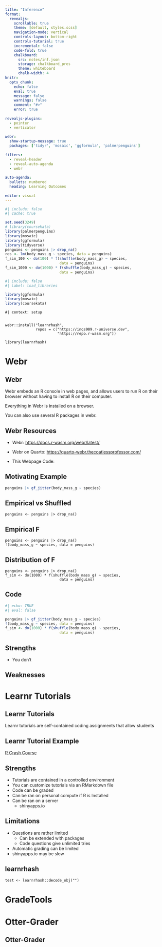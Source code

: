 ```yaml
---
title: "Inference"
format:
  revealjs:
    scrollable: true
    theme: [default, styles.scss]
    navigation-mode: vertical
    controls-layout: bottom-right
    controls-tutorial: true
    incremental: false
    code-fold: true
    chalkboard:
      src: notes/inf.json
      storage: chalkboard_pres
      theme: whiteboard
      chalk-width: 4
knitr:
  opts_chunk: 
    echo: false
    eval: true
    message: false
    warnings: false
    comment: "#>" 
    error: true
    
revealjs-plugins:
  - pointer
  - verticator
  
webr: 
  show-startup-message: true
  packages: ['tidyr', 'mosaic', 'ggformula', 'palmerpenguins']
  
filters: 
  - reveal-header
  - reveal-auto-agenda
  - webr
  
auto-agenda:
  bullets: numbered
  heading: Learning Outcomes
  
editor: visual
---
```


```r
#| include: false
#| cache: true

set.seed(3249)
# library(coursekata)
library(palmerpenguins)
library(mosaic)
library(ggformula)
library(tidyverse)
penguins <- penguins |> drop_na() 
res <- lm(body_mass_g ~ species, data = penguins)
f_sim_100 <- do(100) * f(shuffle(body_mass_g) ~ species, 
                         data = penguins)
f_sim_1000 <- do(1000) * f(shuffle(body_mass_g) ~ species, 
                         data = penguins)
```

```r
#| include: false
#| label: load_libraries

library(ggformula)
library(mosaic)
library(coursekata)
```

```webr-r
#| context: setup


webr::install("learnrhash", 
              repos = c("https://inqs909.r-universe.dev", 
                        "https://repo.r-wasm.org"))

library(learnrhash)
```

# Webr

## Webr

Webr embeds an R console in web pages, and allows users to run R on their browser without having to install R on their computer.

::: fragment
Everything in Webr is installed on a browser.
:::

::: fragment
You can also use several R packages in webr.
:::

## Webr Resources

-   Webr: <https://docs.r-wasm.org/webr/latest/>

-   Webr on Quarto: <https://quarto-webr.thecoatlessprofessor.com/>

-   This Webpage Code:

## Motivating Example

```r
penguins |> gf_jitter(body_mass_g ~ species)
```

## Empirical vs Shuffled

```webr-r
penguins <- penguins |> drop_na() 
```

## Empirical F

```webr-r
penguins <- penguins |> drop_na() 
f(body_mass_g ~ species, data = penguins)
```

## Distribution of F

```webr-r
penguins <- penguins |> drop_na() 
f_sim <- do(1000) * f(shuffle(body_mass_g) ~ species, 
                         data = penguins)
```

## Code

```r
#| echo: TRUE
#| eval: false

penguins |> gf_jitter(body_mass_g ~ species)
f(body_mass_g ~ species, data = penguins)
f_sim <- do(1000) * f(shuffle(body_mass_g) ~ species, 
                         data = penguins)

```

## Strengths

-   You don't

## Weaknesses

# Learnr Tutorials

## Learnr Tutorials

Learnr tutorials are self-contained coding assignments that allow students

## Learnr Tutorial Example

[R Crash Course](https://6j537z-isaac-quintanilla0salinas.shinyapps.io/R_Crash/)

## Strengths

-   Tutorials are contained in a controlled environment
-   You can customize tutorials via an RMarkdown file
-   Code can be graded
-   Can be ran on personal compute if R is Installed
-   Can be ran on a server
    -   shinyapps.io

## Limitations

-   Questions are rather limited
    -   Can be extended with packages
    -   Code questions give unlimited tries
-   Automatic grading can be limited
-   shinyapps.io may be slow

## learnrhash

```webr-r
test <- learnrhash::decode_obj("")
```

# GradeTools

## 

# Otter-Grader

## Otter-Grader
